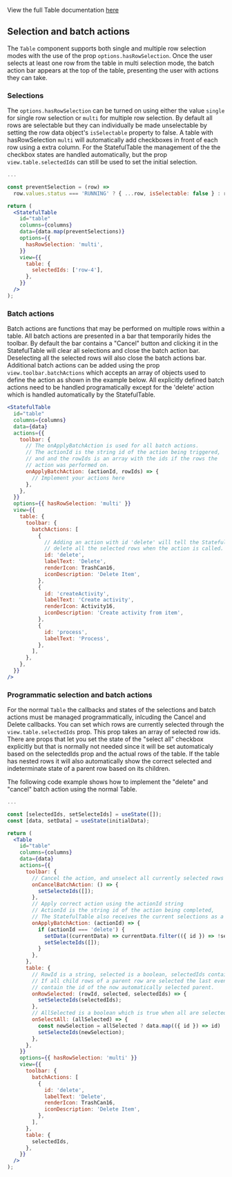 View the full Table documentation [here](/docs/1-watson-iot-table--playground)

## Selection and batch actions

The `Table` component supports both single and multiple row selection modes with the use of the prop
`options.hasRowSelection`. Once the user selects at least one row from the table in multi selection
mode, the batch action bar appears at the top of the table, presenting the user with actions they can take.

### Selections

The `options.hasRowSelection` can be turned on using either the value `single` for single row selection or `multi`
for multiple row selection. By default all rows are selectable but they can individually be made
unselectable by setting the row data object's `isSelectable` property to false.
A table with hasRowSelection `multi` will automatically add checkboxes in front of each row using
a extra column. For the StatefulTable the management of the the checkbox states are handled automatically,
but the prop `view.table.selectedIds` can still be used to set the initial selection.

```jsx
...

const preventSelection = (row) =>
  row.values.status === 'RUNNING' ? { ...row, isSelectable: false } : row;

return (
  <StatefulTable
    id="table"
    columns={columns}
    data={data.map(preventSelections)}
    options={{
      hasRowSelection: 'multi',
    }}
    view={{
      table: {
        selectedIds: ['row-4'],
      },
    }}
  />
);
```

### Batch actions

Batch actions are functions that may be performed on multiple rows within a table. All batch actions are
presented in a bar that temporarily hides the toolbar. By default the bar contains a "Cancel" button and
clicking it in the StatefulTable will clear all selections and close the batch action bar. Deselecting all
the selected rows will also close the batch actions bar. Additional batch actions can be added using the prop
`view.toolbar.batchActions` which accepts an array of objects used to define the action as shown in the
example below. All explicitly defined batch actions need to be handled programatically except for the 'delete' action
which is handled automatically by the StatefulTable.

```jsx
<StatefulTable
  id="table"
  columns={columns}
  data={data}
  actions={{
    toolbar: {
      // The onApplyBatchAction is used for all batch actions.
      // The actionId is the string id of the action being triggered,
      // and and the rowIds is an array with the ids if the rows the
      // action was performed on.
      onApplyBatchAction: (actionId, rowIds) => {
        // Implement your actions here
      },
    },
  }}
  options={{ hasRowSelection: 'multi' }}
  view={{
    table: {
      toolbar: {
        batchActions: [
          {
            // Adding an action with id 'delete' will tell the StatefulTable to
            // delete all the selected rows when the action is called.
            id: 'delete',
            labelText: 'Delete',
            renderIcon: TrashCan16,
            iconDescription: 'Delete Item',
          },
          {
            id: 'createActivity',
            labelText: 'Create activity',
            renderIcon: Activity16,
            iconDescription: 'Create activity from item',
          },
          {
            id: 'process',
            labelText: 'Process',
          },
        ],
      },
    },
  }}
/>
```

### Programmatic selection and batch actions

For the normal `Table` the callbacks and states of the selections and batch actions must be managed
programmatically, inlcuding the Cancel and Delete callbacks. You can set which rows are currently selected
through the `view.table.selectedIds` prop. This prop takes an array of selected row ids.
There are props that let you set the state of the "select all" checkbox explicitly but that is normally
not needed since it will be set automaticaly based on the selectedIds prop and the
actual rows of the table. If the table has nested rows it will also automatically show the correct selected
and indeterminate state of a parent row based on its children.

The following code example shows how to implement the "delete" and "cancel" batch action using the normal Table.

```jsx
...

const [selectedIds, setSelecteIds] = useState([]);
const [data, setData] = useState(initialData);

return (
  <Table
    id="table"
    columns={columns}
    data={data}
    actions={{
      toolbar: {
        // Cancel the action, and unselect all currently selected rows
        onCancelBatchAction: () => {
          setSelecteIds([]);
        },
        // Apply correct action using the actionId string
        // ActionId is the string id of the action being completed,
        // The StatefulTable also receives the current selections as a second argument.
        onApplyBatchAction: (actionId) => {
          if (actionId === 'delete') {
            setData((currentData) => currentData.filter(({ id }) => !selectedIds.includes(id)));
            setSelecteIds([]);
          }
        },
      },
      table: {
        // RowId is a string, selected is a boolean, selectedIds contain the new selection state.
        // If all child rows of a parent row are selected the last event's selectedIds param will also
        // contain the id of the now automatically selected parent.
        onRowSelected: (rowId, selected, selectedIds) => {
          setSelecteIds(selectedIds);
        },
        // AllSelected is a boolean which is true when all are selected, false otherwise
        onSelectAll: (allSelected) => {
          const newSelection = allSelected ? data.map(({ id }) => id) : [];
          setSelecteIds(newSelection);
        },
      },
    }}
    options={{ hasRowSelection: 'multi' }}
    view={{
      toolbar: {
        batchActions: [
          {
            id: 'delete',
            labelText: 'Delete',
            renderIcon: TrashCan16,
            iconDescription: 'Delete Item',
          },
        ],
      },
      table: {
        selectedIds,
      },
    }}
  />
);
```
